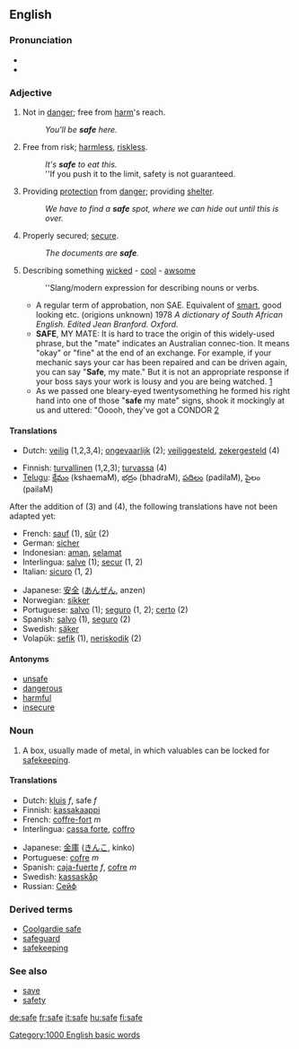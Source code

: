 {{see|-safe}}
==English==

{{rank|board|associated|worse|977|safe|main|q|greatly}}

===Pronunciation===
*{{SAMPA|/seIf/}}
*{{IPA|/seɪf/}}

===Adjective===
{{en-adj-er-e|saf|e}}

# Not in [[danger]]; free from [[harm]]'s reach.
#:''You'll be '''safe''' here.''
# Free from risk; [[harmless]], [[riskless]].
#:''It's '''safe''' to eat this.''
#:''If you push it to the limit, safety is not guaranteed.
# Providing [[protection]] from [[danger]]; providing [[shelter]].
#:''We have to find a '''safe''' spot, where we can hide out until this is over.''
# Properly secured; [[secure]].
#:''The documents are '''safe'''.''
# Describing something [[wicked]] - [[cool]] - [[awsome]]
#:''Slang/modern expression for describing nouns or verbs.
#*A regular term of approbation, non SAE. Equivalent of [[smart]], good looking etc. (origions unknown) 1978 ''A dictionary of South African English. Edited Jean Branford. Oxford.''
#*'''SAFE''', MY MATE: It is hard to trace the origin of this widely-used phrase, but the "mate" indicates an Australian connec-tion. It means "okay" or "fine" at the end of an exchange. For example, if your mechanic says your car has been repaired and can be driven again, you can say "'''Safe''', my mate." But it is not an appropriate response if your boss says your work is lousy and you are being watched. [http://www.matriots.com/cyberbraai/cyber2g.html]
#*As we passed one bleary-eyed twentysomething he formed his right hand into one of those "'''safe''' my mate" signs, shook it mockingly at us and uttered: "Ooooh, they've got a CONDOR [http://www.iol.co.za/index.php?set_id=4&click_id=2807&art_id=iol1030436970967W532]

====Translations====
{{rfc-trans}}
{{top}}
*Dutch: [[veilig]] (1,2,3,4); [[ongevaarlijk]] (2); [[veiliggesteld]], [[zekergesteld]] (4)
{{mid}}
*Finnish: [[turvallinen]] (1,2,3); [[turvassa]] (4)
*[[Telugu]]: [[క్షేమం]] (kshaemaM), భద్రం (bhadraM), [[పదిలం]] (padilaM), పైలం (pailaM)
{{bottom}}
After the addition of (3) and (4), the following translations have not been adapted yet:
{{top}}
*French: [[sauf]] (1), [[sûr]] (2)
*German: [[sicher]]
*Indonesian: [[aman]], [[selamat]]
*Interlingua: [[salve]] (1); [[secur]] (1, 2)
*Italian: [[sicuro]] (1, 2)
{{mid}}
*Japanese: [[安全]] ([[あんぜん]], anzen)
*Norwegian: [[sikker]]
*Portuguese: [[salvo]] (1); [[seguro]] (1, 2); [[certo]] (2)
*Spanish: [[salvo]] (1), [[seguro]] (2)
*Swedish: [[säker]]
*Volapük: [[sefik]] (1), [[neriskodik]] (2)
{{bottom}}

====Antonyms====
*[[unsafe]]
*[[dangerous]]
*[[harmful]]
*[[insecure]]

===Noun===
{{en-noun}}

# A box, usually made of metal, in which valuables can be locked for [[safekeeping]].

====Translations====
{{top}}
*Dutch: [[kluis]] ''f'', safe ''f''
*Finnish: [[kassakaappi]]
*French: [[coffre-fort]] ''m''
*Interlingua: [[cassa forte]], [[coffro]]
{{mid}}
*Japanese: [[金庫]] ([[きんこ]], kinko)
*Portuguese: [[cofre]] ''m''
*Spanish: [[caja-fuerte]] ''f'', [[cofre]] ''m''
*Swedish: [[kassaskåp]]
*Russian: [[Сейф]]
{{bottom}}

===Derived terms===
*[[Coolgardie safe]]
*[[safeguard]]
*[[safekeeping]]

===See also===
*[[save]]
*[[safety]]

[[Category:1000 English basic words]]

[[de:safe]]
[[fr:safe]]
[[it:safe]]
[[hu:safe]]
[[fi:safe]]